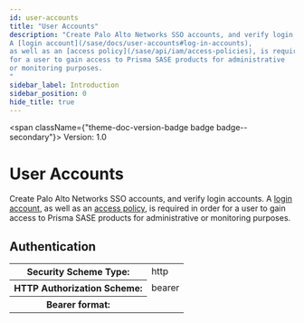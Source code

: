 ```yaml
---
id: user-accounts
title: "User Accounts"
description: "Create Palo Alto Networks SSO accounts, and verify login accounts. 
A [login account](/sase/docs/user-accounts#log-in-accounts), 
as well as an [access policy](/sase/api/iam/access-policies), is required in order
for a user to gain access to Prisma SASE products for administrative
or monitoring purposes.
"
sidebar_label: Introduction
sidebar_position: 0
hide_title: true
---
```



<span className={"theme-doc-version-badge badge badge--secondary"}>
  Version: 1.0
</span>

# User Accounts

Create Palo Alto Networks SSO accounts, and verify login accounts.
A [login account](/sase/docs/user-accounts#log-in-accounts),
as well as an [access policy](/sase/api/iam/access-policies), is required in order
for a user to gain access to Prisma SASE products for administrative
or monitoring purposes.

<div style={{ marginBottom: "2rem" }}>
  <h2 id={"authentication"} style={{ marginBottom: "1rem" }}>
    Authentication
  </h2>
  <Tabs>
    <TabItem label={"Bearer"} value={"Bearer"}>
      <div>
        <table>
          <tbody>
            <tr>
              <th>Security Scheme Type:</th>
              <td>http</td>
            </tr>
            <tr>
              <th>HTTP Authorization Scheme:</th>
              <td>bearer</td>
            </tr>
            <tr>
              <th>Bearer format:</th>
              <td></td>
            </tr>
          </tbody>
        </table>
      </div>
    </TabItem>
  </Tabs>
</div>
